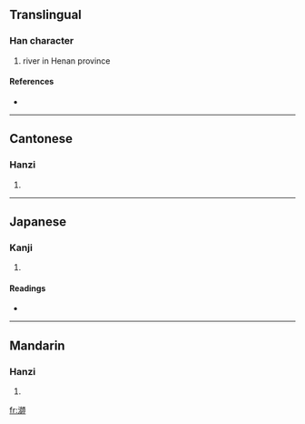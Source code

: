{{see|浉}}
==Translingual==

===Han character===
{{Han char|rn=85|rad=水|as=10|sn=13|four=3112<sub>7</sub>|canj=水竹口月 (EHRB)}}

# river in Henan province

====References====
* {{Han ref|kx=0640.270|dkj=17972|hdz=31701.070|uh=6EAE|ud=28334|bh=DE69|bd=56937}}

----

==Cantonese==

===Hanzi===
{{yue-hanzi|jyut=|y=si1}}

# {{defn|Cantonese}}

----

==Japanese==

===Kanji===
{{ja-kanji|grade=|rs=水10}}

# {{defn|Japanese}}

====Readings====
* {{ja-readings|on=[[し]] (shi)|kun=}}

----

==Mandarin==

===Hanzi===
{{cmn-hanzi|pin=[[shī]] ([[shi1]]), [[shuò]] ([[shuo4]])|wg=shih<sup>1</sup>, shuo<sup>4</sup>}}

# {{defn|Mandarin}}

[[fr:溮]]